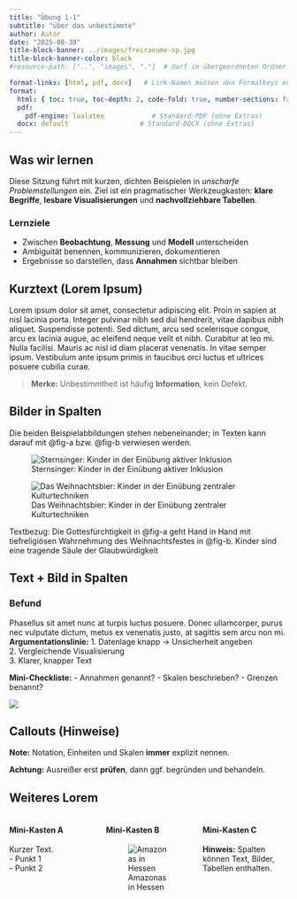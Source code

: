 ```yaml
---
title: "Übung 1-1"
subtitle: "über das unbestimmte"
author: Autor
date: "2025-08-30"
title-block-banner: ../images/freiraeume-sp.jpg
title-block-banner-color: black 
#resource-path: ["..", "images", "."]  # darf im übergeordneten Ordner suchen

format-links: [html, pdf, docx]   # Link-Namen müssen den Formatkeys entsprechen
format:
  html: { toc: true, toc-depth: 2, code-fold: true, number-sections: false }
  pdf:
    pdf-engine: lualatex            # Standard-PDF (ohne Extras)
  docx: default                  # Standard-DOCX (ohne Extras)
---
```


## Was wir lernen

Diese Sitzung führt mit kurzen, dichten Beispielen in *unscharfe Problemstellungen* ein.
Ziel ist ein pragmatischer Werkzeugkasten: **klare Begriffe**, **lesbare Visualisierungen** und **nachvollziehbare Tabellen**.

### Lernziele
- Zwischen **Beobachtung**, **Messung** und **Modell** unterscheiden  
- Ambiguität benennen, kommunizieren, dokumentieren  
- Ergebnisse so darstellen, dass **Annahmen** sichtbar bleiben

## Kurztext (Lorem Ipsum)

Lorem ipsum dolor sit amet, consectetur adipiscing elit. Proin in sapien at nisl lacinia porta. Integer pulvinar nibh sed dui hendrerit, vitae dapibus nibh aliquet. Suspendisse potenti. Sed dictum, arcu sed scelerisque congue, arcu ex lacinia augue, ac eleifend neque velit et nibh. Curabitur at leo mi. Nulla facilisi. Mauris ac nisl id diam placerat venenatis. In vitae semper ipsum. Vestibulum ante ipsum primis in faucibus orci luctus et ultrices posuere cubilia curae.

> **Merke:** Unbestimmtheit ist häufig **Information**, kein Defekt.

## Bilder in Spalten

Die beiden Beispielabbildungen stehen nebeneinander; in Texten kann darauf mit @fig-a bzw. @fig-b verwiesen werden.




::: {#fig-cols layout-ncol=2}

![Sternsinger: Kinder in der Einübung aktiver Inklusion](../images/bayern-religion-sp.jpg){#fig-a}

![Das Weihnachtsbier: Kinder in der Einübung zentraler Kulturtechniken](../images/bayern-religion2-sp.jpg){#fig-b}


:::

Textbezug: Die Gottesfürchtigkeit in @fig-a geht Hand in Hand mit tiefreligiösen Wahrnehmung des Weihnachtsfestes in @fig-b. Kinder sind eine tragende Säule der Glaubwürdigkeit

## Text + Bild in Spalten

::: {.grid}
::: {.g-col-7}
### Befund
Phasellus sit amet nunc at turpis luctus posuere. Donec ullamcorper, purus nec vulputate dictum, metus ex venenatis justo, at sagittis sem arcu non mi.  
**Argumentationslinie:**
1. Datenlage knapp → Unsicherheit angeben  
2. Vergleichende Visualisierung  
3. Klarer, knapper Text

**Mini-Checkliste:**
- Annahmen genannt?
- Skalen beschrieben?
- Grenzen benannt?
:::
::: {.g-col-5}
![](../images/whereto.png){#fig-skizze}
:::
:::


## Callouts (Hinweise)

::: {.callout-note appearance="minimal"}
**Note:** Notation, Einheiten und Skalen **immer** explizit nennen.
:::

::: {.callout-warning}
**Achtung:** Ausreißer erst **prüfen**, dann ggf. begründen und behandeln.
:::





## Weiteres Lorem

::: {.columns .clean-columns}
::: {.column width="33%"}
#### Mini-Kasten A
Kurzer Text.  
- Punkt 1  
- Punkt 2
:::
::: {.column width="33%"}
#### Mini-Kasten B
![Amazonas in Hessen](../images/bayern-umweltschutz-sp.jpg)
:::
::: {.column width="33%"}
#### Mini-Kasten C
**Hinweis:** Spalten können Text, Bilder, Tabellen enthalten.
:::
:::
